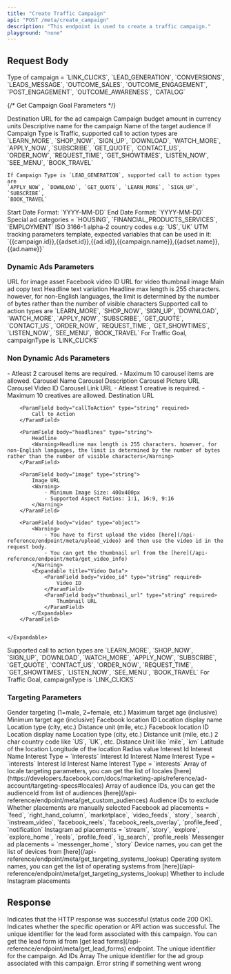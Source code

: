 ```yaml
---
title: "Create Traffic Campaign"
api: "POST /meta/create_campaign"
description: "This endpoint is used to create a traffic campaign."
playground: "none"
---
```


## Request Body

<ParamField body="campaignType" type="string" required>
	Type of campaign = `LINK_CLICKS`, `LEAD_GENERATION`, `CONVERSIONS`,
	`LEADS_MESSAGE`, `OUTCOME_SALES`, `OUTCOME_ENGAGEMENT`, `POST_ENGAGEMENT`,
	`OUTCOME_AWARENESS`, `CATALOG`
</ParamField>

{/* Get Campaign Goal Parameters */}

<ParamField body="url" type="string" required>
	Destination URL for the ad campaign
</ParamField>

<ParamField body="budget" type="number" required>
	Campaign budget amount in currency units
</ParamField>

<ParamField body="campaignName" type="string" required>
	Descriptive name for the campaign
</ParamField>

<ParamField body="audienceName" type="string" required>
	Name of the target audience
</ParamField>

<ParamField body="callToAction" type="string" required>
	If Campaign Type is Traffic, supported call to action types are
	`LEARN_MORE`, `SHOP_NOW`, `SIGN_UP`, `DOWNLOAD`, `WATCH_MORE`, `APPLY_NOW`,
	`SUBSCRIBE`, `GET_QUOTE`, `CONTACT_US`, `ORDER_NOW`, `REQUEST_TIME`,
	`GET_SHOWTIMES`, `LISTEN_NOW`, `SEE_MENU`, `BOOK_TRAVEL`

    If Campaign Type is `LEAD_GENERATION`, supported call to action types are
    `APPLY_NOW`, `DOWNLOAD`, `GET_QUOTE`, `LEARN_MORE`, `SIGN_UP`, `SUBSCRIBE`,
    `BOOK_TRAVEL`

</ParamField>

<ParamField body="startDate" type="string">
	Start Date Format: `YYYY-MM-DD`
</ParamField>

<ParamField body="endDate" type="string">
	End Date Format: `YYYY-MM-DD`
</ParamField>

<ParamField body="specialAdCategories" type="string[]">
	Special ad categories = `HOUSING`, `FINANCIAL_PRODUCTS_SERVICES`,
	`EMPLOYMENT`
</ParamField>

<ParamField body="specialAdCountries" type="string[]">
	ISO 3166-1 alpha-2 country codes e.g: `US`,`UK`
</ParamField>

<ParamField body="utmParams" type="string">
	UTM tracking parameters template, expected variables that can be used in it: `{{campaign.id}},{{adset.id}},{{ad.id}},{{campaign.name}},{{adset.name}},{{ad.name}}`
</ParamField>

### Dynamic Ads Parameters

<ParamField body="images" type="object[]">
	<Expandable title="Image Assets Array">
		<ParamField body="url" type="string" required>
			URL for image asset
		</ParamField>
	</Expandable>

</ParamField>

<ParamField body="videos" type="object[]">
	<Expandable title="Video Assets Array">
		<ParamField body="video_id" type="string" required>
			Facebook video ID
		</ParamField>
		<ParamField body="thumbnail_url" type="string" required>
			URL for video thumbnail image
		</ParamField>
	</Expandable>

</ParamField>

<ParamField body="primaryText" type="object[]">
	<Expandable title="Primary Text Array">
		<ParamField body="text" type="string" required>
			Main ad copy text
		</ParamField>
	</Expandable>

</ParamField>

<ParamField body="headlines" type="object[]">
	<Expandable title="Headline Variations Array">
		<ParamField body="text" type="string" required>
			Headline text variation
		</ParamField>
	</Expandable>
	<Warning>
		Headline max length is 255 characters. however, for non-English
		languages, the limit is determined by the number of bytes rather than
		the number of visible characters
	</Warning>
</ParamField>

<ParamField body="callToAction" type="string" required>
	Supported call to action types are `LEARN_MORE`, `SHOP_NOW`, `SIGN_UP`,
	`DOWNLOAD`, `WATCH_MORE`, `APPLY_NOW`, `SUBSCRIBE`, `GET_QUOTE`,
	`CONTACT_US`, `ORDER_NOW`, `REQUEST_TIME`, `GET_SHOWTIMES`, `LISTEN_NOW`,
	`SEE_MENU`, `BOOK_TRAVEL`
</ParamField>

<ParamField body="campaignType" type="string" required>
	For Traffic Goal, campaignType is `LINK_CLICKS`
</ParamField>

### Non Dynamic Ads Parameters

<ParamField body="carousel" type="object[]">
	<Warning>
		- Atleast 2 carousel items are required.
		- Maximum 10 carousel items are allowed.
	</Warning>
	<Expandable title="Carousel Array">
		<ParamField body="name" type="string" required>
			Carousel Name
		</ParamField>
		<ParamField body="description" type="string">
			Carousel Description
		</ParamField>
		<ParamField body="picture" type="string">
			Carousel Picture URL
		</ParamField>
		<ParamField body="video_id" type="string">
			Carousel Video ID
		</ParamField>
		<ParamField body="link" type="string">
			Carousel Link URL
		</ParamField>
	</Expandable>

</ParamField>

<ParamField body="multipleCreatives" type="object[]">
	<Warning>
		- Atleast 1 creative is required.
		- Maximum 10 creatives are allowed.
	</Warning>
    <Expandable title="Multiple Creative Configuration">
    	<ParamField body="url" type="string" required>
    		Destination URL
    	</ParamField>

    	<ParamField body="callToAction" type="string" required>
    		Call to Action
    	</ParamField>

    	<ParamField body="headlines" type="string">
    		Headline
    		<Warning>Headline max length is 255 characters. however, for non-English languages, the limit is determined by the number of bytes rather than the number of visible characters</Warning>
    	</ParamField>

    	<ParamField body="image" type="string">
    		Image URL
    		<Warning>
    			- Minimum Image Size: 400x400px
    			- Supported Aspect Ratios: 1:1, 16:9, 9:16
    		</Warning>
    	</ParamField>

    	<ParamField body="video" type="object">
    		<Warning>
    			- You have to first upload the video [here](/api-reference/endpoint/meta/upload_video) and then use the video id in the request body.
    			- You can get the thumbnail url from the [here](/api-reference/endpoint/meta/get_video_info)
    		</Warning>
    		<Expandable title="Video Data">
    			<ParamField body="video_id" type="string" required>
    				Video ID
    			</ParamField>
    			<ParamField body="thumbnail_url" type="string" required>
    				Thumbnail URL
    			</ParamField>
    		</Expandable>
    	</ParamField>


    </Expandable>

</ParamField>

<ParamField body="callToAction" type="string" required>
	Supported call to action types are `LEARN_MORE`, `SHOP_NOW`, `SIGN_UP`,
	`DOWNLOAD`, `WATCH_MORE`, `APPLY_NOW`, `SUBSCRIBE`, `GET_QUOTE`,
	`CONTACT_US`, `ORDER_NOW`, `REQUEST_TIME`, `GET_SHOWTIMES`, `LISTEN_NOW`,
	`SEE_MENU`, `BOOK_TRAVEL`
</ParamField>

<ParamField body="campaignType" type="string" required>
	For Traffic Goal, campaignType is `LINK_CLICKS`
</ParamField>

### Targeting Parameters

<ParamField body="gender" type="number">
	Gender targeting (1=male, 2=female, etc.)
</ParamField>

<ParamField body="ages" type="object">
	<Expandable title="Age Targeting Object">
		<ParamField body="maxAge" type="number" required>
			Maximum target age (inclusive)
		</ParamField>
		<ParamField body="minAge" type="number" required>
			Minimum target age (inclusive)
		</ParamField>
	</Expandable>
</ParamField>

<ParamField body="locations" type="object[]">
	<Expandable title="Location Targeting Array">
		<ParamField body="id" type="string" required>
			Facebook location ID
		</ParamField>
		<ParamField body="name" type="string" required>
			Location display name
		</ParamField>
		<ParamField body="type" type="string" required>
			Location type (city, etc.)
		</ParamField>
		<ParamField body="distance_unit" type="string" required>
			Distance unit (mile, etc.)
		</ParamField>
	</Expandable>
</ParamField>

<ParamField body="excludedLocations" type="object[]">
	<Expandable title="Location Targeting Array">
		<ParamField body="id" type="string" required>
			Facebook location ID
		</ParamField>
		<ParamField body="name" type="string" required>
			Location display name
		</ParamField>
		<ParamField body="type" type="string" required>
			Location type (city, etc.)
		</ParamField>
		<ParamField body="distance_unit" type="string" required>
			Distance unit (mile, etc.)
		</ParamField>
	</Expandable>
</ParamField>

<ParamField body="proximityTargeting" type="object[]">
	<Expandable title="Proximity Targeting Array">
		<ParamField body="countryName" type="string" required>
			2 char country code like `US`, `UK`, etc.
		</ParamField>
		<ParamField body="distance_unit" type="string" required>
			Distance Unit like `mile`, `km`
		</ParamField>
		<ParamField body="latitude" type="string" required>
			Latitude of the location
		</ParamField>
		<ParamField body="longitude" type="string" required>
			Longitude of the location
		</ParamField>
		<ParamField body="radius" type="string" required>
			Radius value
		</ParamField>
	</Expandable>
</ParamField>

<ParamField body="interests" type="object[]">
	<Expandable title="Interests Array">
		<ParamField body="id" type="string" required>
			Interest Id
		</ParamField>
		<ParamField body="name" type="string" required>
			Interest Name
		</ParamField>
		<ParamField body="type" type="string" required>
			Interest Type = `interests`
		</ParamField>
	</Expandable>
</ParamField>

<ParamField body="narrowInterests" type="object[]">
	<Expandable title="Narrow Interests Array">
		<ParamField body="id" type="string" required>
			Interest Id
		</ParamField>
		<ParamField body="name" type="string" required>
			Interest Name
		</ParamField>
		<ParamField body="type" type="string" required>
			Interest Type = `interests`
		</ParamField>
	</Expandable>
</ParamField>

<ParamField body="furtherInterests" type="object[]">
	<Expandable title="Further Interests Array">
		<ParamField body="id" type="string" required>
			Interest Id
		</ParamField>
		<ParamField body="name" type="string" required>
			Interest Name
		</ParamField>
		<ParamField body="type" type="string" required>
			Interest Type = `interests`
		</ParamField>
	</Expandable>
</ParamField>

<ParamField body="targetLocales" type="number[]">
	Array of locale targeting parameters, you can get the list of locales
	[here](https://developers.facebook.com/docs/marketing-apis/reference/ad-account/targeting-specs#locales)
</ParamField>

<ParamField body="audienceId" type="object[]">
	Array of audience IDs, you can get the audienceId from list of audiences
	[here](/api-reference/endpoint/meta/get_custom_audiences)
</ParamField>

<ParamField body="excludedAudienceIds" type="string[]">
	Audience IDs to exclude
</ParamField>

<ParamField body="manualPlacements" type="boolean">
	Whether placements are manually selected
</ParamField>

<ParamField body="facebook_positions" type="string[]">
	Facebook ad placements = `feed`, `right_hand_column`, `marketplace`,
	`video_feeds`, `story`, `search`, `instream_video`, `facebook_reels`,
	`facebook_reels_overlay`, `profile_feed`, `notification`
</ParamField>

<ParamField body="instagram_positions" type="string[]">
	Instagram ad placements = `stream`, `story`, `explore`, `explore_home`,
	`reels`, `profile_feed`, `ig_search`, `profile_reels`
</ParamField>

<ParamField body="messenger_positions" type="string[]">
	Messenger ad placements = `messenger_home`, `story`
</ParamField>

<ParamField body="userDevices" type="string[]">
	Device names, you can get the list of devices from
	[here](/api-reference/endpoint/meta/get_targeting_systems_lookup)
</ParamField>

<ParamField body="userOS" type="string[]">
	Operating system names, you can get the list of operating systems from
	[here](/api-reference/endpoint/meta/get_targeting_systems_lookup)
</ParamField>

<ParamField body="includeInstagram" type="boolean">
	Whether to include Instagram placements
</ParamField>

## Response

<ResponseField name="success" type="boolean">
	Indicates that the HTTP response was successful (status code 200 OK).
</ResponseField>

<ResponseField name="results" type="object">
	<Expandable title="Results Object">
		<ResponseField name="success" type="boolean">
			Indicates whether the specific operation or API action was
			successful.
		</ResponseField>
		<ResponseField name="campaign" type="object">
			<Expandable title="Campaign Object">
				<ResponseField name="leadFormId" type="string">
					The unique identifier for the lead form associated with this
					campaign.
					<Warning>
						You can get the lead form id from [get lead
						forms](/api-reference/endpoint/meta/get_lead_forms)
						endpoint.
					</Warning>
				</ResponseField>
				<ResponseField name="campaignId" type="string">
					The unique identifier for the campaign.
				</ResponseField>
				<ResponseField name="adId" type="string[]">
					Ad IDs Array
				</ResponseField>
				<ResponseField name="adGroupId" type="string">
					The unique identifier for the ad group associated with this
					campaign.
				</ResponseField>
			</Expandable>
		</ResponseField>
		<ResponseField name="error" type="string">
			Error string if something went wrong
		</ResponseField>
	</Expandable>
</ResponseField>
